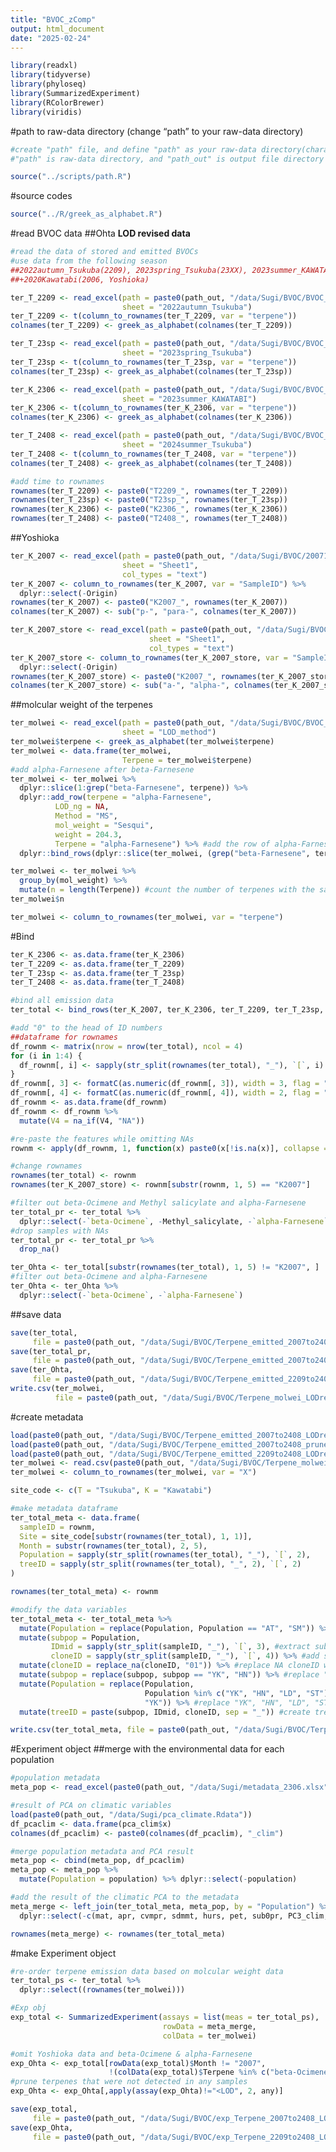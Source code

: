 ```yaml
---
title: "BVOC_zComp"
output: html_document
date: "2025-02-24"
---
```


```r
library(readxl)
library(tidyverse)
library(phyloseq)
library(SummarizedExperiment)
library(RColorBrewer)
library(viridis)
```

#path to raw-data directory (change "path" to your raw-data directory)

```r
#create "path" file, and define "path" as your raw-data directory(character vector) in the file
#"path" is raw-data directory, and "path_out" is output file directory

source("../scripts/path.R")
```

#source codes

```r
source("../R/greek_as_alphabet.R")
```

#read BVOC data
##Ohta
**LOD revised data**

```r
#read the data of stored and emitted BVOCs
#use data from the following season
##2022autumn_Tsukuba(2209), 2023spring_Tsukuba(23XX), 2023summer_KAWATABI(2306), 2024summer_Tsukuba(2408)
##+2020Kawatabi(2006, Yoshioka)

ter_T_2209 <- read_excel(path = paste0(path_out, "/data/Sugi/BVOC/BVOC_summary_LODrev_20250601.xlsx"),
                         sheet = "2022autumn_Tsukuba")
ter_T_2209 <- t(column_to_rownames(ter_T_2209, var = "terpene"))
colnames(ter_T_2209) <- greek_as_alphabet(colnames(ter_T_2209))

ter_T_23sp <- read_excel(path = paste0(path_out, "/data/Sugi/BVOC/BVOC_summary_LODrev_20250601.xlsx"),
                         sheet = "2023spring_Tsukuba")
ter_T_23sp <- t(column_to_rownames(ter_T_23sp, var = "terpene"))
colnames(ter_T_23sp) <- greek_as_alphabet(colnames(ter_T_23sp))

ter_K_2306 <- read_excel(path = paste0(path_out, "/data/Sugi/BVOC/BVOC_summary_LODrev_20250601.xlsx"),
                         sheet = "2023summer_KAWATABI")
ter_K_2306 <- t(column_to_rownames(ter_K_2306, var = "terpene"))
colnames(ter_K_2306) <- greek_as_alphabet(colnames(ter_K_2306))

ter_T_2408 <- read_excel(path = paste0(path_out, "/data/Sugi/BVOC/BVOC_summary_LODrev_20250601.xlsx"),
                         sheet = "2024summer_Tsukuba")
ter_T_2408 <- t(column_to_rownames(ter_T_2408, var = "terpene"))
colnames(ter_T_2408) <- greek_as_alphabet(colnames(ter_T_2408))

#add time to rownames
rownames(ter_T_2209) <- paste0("T2209_", rownames(ter_T_2209))
rownames(ter_T_23sp) <- paste0("T23sp_", rownames(ter_T_23sp))
rownames(ter_K_2306) <- paste0("K2306_", rownames(ter_K_2306))
rownames(ter_T_2408) <- paste0("T2408_", rownames(ter_T_2408))
```

##Yoshioka

```r
ter_K_2007 <- read_excel(path = paste0(path_out, "/data/Sugi/BVOC/200710_emitted_kawatabi_Yoshioka.xlsx"),
                         sheet = "Sheet1",
                         col_types = "text")
ter_K_2007 <- column_to_rownames(ter_K_2007, var = "SampleID") %>%
  dplyr::select(-Origin)
rownames(ter_K_2007) <- paste0("K2007_", rownames(ter_K_2007))
colnames(ter_K_2007) <- sub("p-", "para-", colnames(ter_K_2007))

ter_K_2007_store <- read_excel(path = paste0(path_out, "/data/Sugi/BVOC/200710_stored_kawatabi_Yoshioka.xlsx"),
                               sheet = "Sheet1",
                               col_types = "text")
ter_K_2007_store <- column_to_rownames(ter_K_2007_store, var = "SampleID") %>%
  dplyr::select(-Origin)
rownames(ter_K_2007_store) <- paste0("K2007_", rownames(ter_K_2007_store))
colnames(ter_K_2007_store) <- sub("a-", "alpha-", colnames(ter_K_2007_store))
```

##molcular weight of the terpenes

```r
ter_molwei <- read_excel(path = paste0(path_out, "/data/Sugi/BVOC/BVOC_summary_LODrev_20250601.xlsx"),
                         sheet = "LOD_method")
ter_molwei$terpene <- greek_as_alphabet(ter_molwei$terpene)
ter_molwei <- data.frame(ter_molwei, 
                         Terpene = ter_molwei$terpene)
#add alpha-Farnesene after beta-Farnesene
ter_molwei <- ter_molwei %>%
  dplyr::slice(1:grep("beta-Farnesene", terpene)) %>%
  dplyr::add_row(terpene = "alpha-Farnesene",
          LOD_ng = NA,
          Method = "MS",
          mol_weight = "Sesqui",
          weight = 204.3,
          Terpene = "alpha-Farnesene") %>% #add the row of alpha-Farnesene
  dplyr::bind_rows(dplyr::slice(ter_molwei, (grep("beta-Farnesene", terpene)+1):n()))

ter_molwei <- ter_molwei %>%
  group_by(mol_weight) %>%
  mutate(n = length(Terpene)) #count the number of terpenes with the same molecular weight
ter_molwei$n

ter_molwei <- column_to_rownames(ter_molwei, var = "terpene")
```

#Bind

```r
ter_K_2306 <- as.data.frame(ter_K_2306)
ter_T_2209 <- as.data.frame(ter_T_2209)
ter_T_23sp <- as.data.frame(ter_T_23sp)
ter_T_2408 <- as.data.frame(ter_T_2408)

#bind all emission data
ter_total <- bind_rows(ter_K_2007, ter_K_2306, ter_T_2209, ter_T_23sp, ter_T_2408)

#add "0" to the head of ID numbers
##dataframe for rownames
df_rownm <- matrix(nrow = nrow(ter_total), ncol = 4)
for (i in 1:4) {
  df_rownm[, i] <- sapply(str_split(rownames(ter_total), "_"), `[`, i) #extract the features from rownames
}
df_rownm[, 3] <- formatC(as.numeric(df_rownm[, 3]), width = 3, flag = "0") #add 0 to the head of cloneID numbers
df_rownm[, 4] <- formatC(as.numeric(df_rownm[, 4]), width = 2, flag = "0") #add 0 to the head of ID numbers
df_rownm <- as.data.frame(df_rownm)
df_rownm <- df_rownm %>%
  mutate(V4 = na_if(V4, "NA"))

#re-paste the features while omitting NAs
rownm <- apply(df_rownm, 1, function(x) paste0(x[!is.na(x)], collapse = "_"))

#change rownames
rownames(ter_total) <- rownm
rownames(ter_K_2007_store) <- rownm[substr(rownm, 1, 5) == "K2007"]
```

```r
#filter out beta-Ocimene and Methyl salicylate and alpha-Farnesene
ter_total_pr <- ter_total %>%
  dplyr::select(-`beta-Ocimene`, -Methyl_salicylate, -`alpha-Farnesene`)
#drop samples with NAs
ter_total_pr <- ter_total_pr %>%
  drop_na()

ter_Ohta <- ter_total[substr(rownames(ter_total), 1, 5) != "K2007", ]
#filter out beta-Ocimene and alpha-Farnesene
ter_Ohta <- ter_Ohta %>%
  dplyr::select(-`beta-Ocimene`, -`alpha-Farnesene`)
```

##save data

```r
save(ter_total, 
     file = paste0(path_out, "/data/Sugi/BVOC/Terpene_emitted_2007to2408_LODrev.Rdata"))
save(ter_total_pr, 
     file = paste0(path_out, "/data/Sugi/BVOC/Terpene_emitted_2007to2408_prune_LODrev.Rdata"))
save(ter_Ohta, 
     file = paste0(path_out, "/data/Sugi/BVOC/Terpene_emitted_2209to2408_LODrev.Rdata"))
write.csv(ter_molwei, 
          file = paste0(path_out, "/data/Sugi/BVOC/Terpene_molwei_LODrev.csv"))
```

#create metadata

```r
load(paste0(path_out, "/data/Sugi/BVOC/Terpene_emitted_2007to2408_LODrev.Rdata"))
load(paste0(path_out, "/data/Sugi/BVOC/Terpene_emitted_2007to2408_prune_LODrev.Rdata"))
load(paste0(path_out, "/data/Sugi/BVOC/Terpene_emitted_2209to2408_LODrev.Rdata"))
ter_molwei <- read.csv(paste0(path_out, "/data/Sugi/BVOC/Terpene_molwei_LODrev.csv"))
ter_molwei <- column_to_rownames(ter_molwei, var = "X")
```

```r
site_code <- c(T = "Tsukuba", K = "Kawatabi")

#make metadata dataframe
ter_total_meta <- data.frame(
  sampleID = rownm, 
  Site = site_code[substr(rownames(ter_total), 1, 1)], 
  Month = substr(rownames(ter_total), 2, 5), 
  Population = sapply(str_split(rownames(ter_total), "_"), `[`, 2), 
  treeID = sapply(str_split(rownames(ter_total), "_", 2), `[`, 2)
)

rownames(ter_total_meta) <- rownm

#modify the data variables
ter_total_meta <- ter_total_meta %>%
  mutate(Population = replace(Population, Population == "AT", "SM")) %>% #replace "AT" with "SM"
  mutate(subpop = Population,
         IDmid = sapply(str_split(sampleID, "_"), `[`, 3), #extract subpopulation from sampleID
         cloneID = sapply(str_split(sampleID, "_"), `[`, 4)) %>% #add subpopulation and cloneID
  mutate(cloneID = replace_na(cloneID, "01")) %>% #replace NA cloneID with "01"
  mutate(subpop = replace(subpop, subpop == "YK", "HN")) %>% #replace "YK" with "HN"
  mutate(Population = replace(Population, 
                              Population %in% c("YK", "HN", "LD", "ST"), 
                              "YK")) %>% #replace "YK", "HN", "LD", "ST" with "YK"
  mutate(treeID = paste(subpop, IDmid, cloneID, sep = "_")) #create treeID

write.csv(ter_total_meta, file = paste0(path_out, "/data/Sugi/BVOC/Terpene_metadata_2007to2408_LODrev.csv"))
```

#Experiment object
##merge with the environmental data for each population

```r
#population metadata
meta_pop <- read_excel(paste0(path_out, "/data/Sugi/metadata_2306.xlsx"), sheet = "location")

#result of PCA on climatic variables
load(paste0(path_out, "/data/Sugi/pca_climate.Rdata"))
df_pcaclim <- data.frame(pca_clim$x)
colnames(df_pcaclim) <- paste0(colnames(df_pcaclim), "_clim")

#merge population metadata and PCA result
meta_pop <- cbind(meta_pop, df_pcaclim)
meta_pop <- meta_pop %>%
  mutate(Population = population) %>% dplyr::select(-population)

#add the result of the climatic PCA to the metadata
meta_merge <- left_join(ter_total_meta, meta_pop, by = "Population") %>%
  dplyr::select(-c(mat, apr, cvmpr, sdmmt, hurs, pet, sub0pr, PC3_clim, PC4_clim, PC5_clim, PC6_clim, PC7_clim))

rownames(meta_merge) <- rownames(ter_total_meta)
```

#make Experiment object

```r
#re-order terpene emission data based on molcular weight data
ter_total_ps <- ter_total %>%
  dplyr::select((rownames(ter_molwei)))

#Exp obj
exp_total <- SummarizedExperiment(assays = list(meas = ter_total_ps),
                                  rowData = meta_merge,
                                  colData = ter_molwei)

#omit Yoshioka data and beta-Ocimene & alpha-Farnesene
exp_Ohta <- exp_total[rowData(exp_total)$Month != "2007",
                      !(colData(exp_total)$Terpene %in% c("beta-Ocimene", "alpha-Farnesene"))]
#prune terpenes that were not detected in any samples
exp_Ohta <- exp_Ohta[,apply(assay(exp_Ohta)!="<LOD", 2, any)]

save(exp_total, 
     file = paste0(path_out, "/data/Sugi/BVOC/exp_Terpene_2007to2408_LODrev.Rdata"))
save(exp_Ohta, 
     file = paste0(path_out, "/data/Sugi/BVOC/exp_Terpene_2209to2408_LODrev.Rdata"))
```

